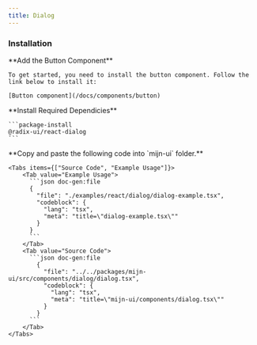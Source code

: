 ```yaml
---
title: Dialog
---
```



<ComponentPreview>
  <DialogExample />
</ComponentPreview>

### Installation

<Steps>
  <Step>
     **Add the Button Component**

    To get started, you need to install the button component. Follow the link below to install it:

    [Button component](/docs/components/button)

  </Step>
  <Step>
    **Install Required Dependicies**

    ```package-install
    @radix-ui/react-dialog
    ```

  </Step>
  <Step>
    **Copy and paste the following code into  `mijn-ui` folder.**

    <Tabs items={["Source Code", "Example Usage"]}>
        <Tab value="Example Usage">
          ```json doc-gen:file
          {
            "file": "./examples/react/dialog/dialog-example.tsx",
            "codeblock": {
              "lang": "tsx",
              "meta": "title=\"dialog-example.tsx\""
            }
          }
          ```
        </Tab>
        <Tab value="Source Code">
          ```json doc-gen:file
            {
              "file": "../../packages/mijn-ui/src/components/dialog/dialog.tsx",
              "codeblock": {
                "lang": "tsx",
                "meta": "title=\"mijn-ui/components/dialog.tsx\""
              }
            }
          ```
        </Tab>
    </Tabs>

  </Step>
</Steps>
